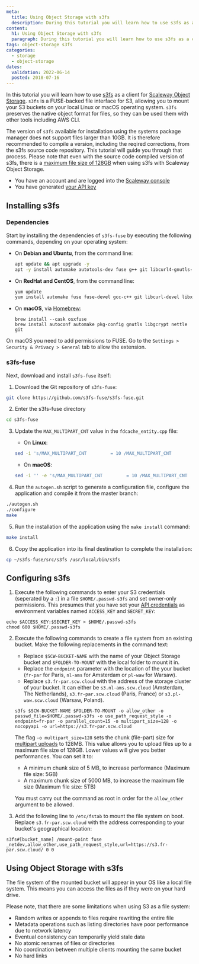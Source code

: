 ```yaml
---
meta:
  title: Using Object Storage with s3fs
  description: During this tutorial you will learn how to use s3fs as a client for Object Storage.
content:
  h1: Using Object Storage with s3fs
  paragraph: During this tutorial you will learn how to use s3fs as a client for Object Storage.
tags: object-storage s3fs
categories:
  - storage
  - object-storage
dates:
  validation: 2022-06-14
  posted: 2018-07-16
---
```


In this tutorial you will learn how to use [s3fs](https://github.com/s3fs-fuse/s3fs-fuse) as a client for [Scaleway Object Storage](/storage/object/concepts/#object-storage). `s3fs` is a FUSE-backed file interface for S3, allowing you to mount your S3 buckets on your local Linux or macOS operating system. `s3fs` preserves the native object format for files, so they can be used them with other tools including AWS CLI.

<Message type="important">

  The version of `s3fs` available for installation using the systems package manager does not support files larger than 10GB. It is therefore recommended to compile a version, including the reqired corrections, from the s3fs source code repository. This tutorial will guide you through that process. Please note that even with the source code compiled version of s3fs, there is a [maximum file size of 128GB](#configuring-s3fs) when using s3fs with Scaleway Object Storage.

</Message>

<Message type="requirement">

  - You have an account and are logged into the [Scaleway console](https://console.scaleway.com)
  - You have generated [your API key](/console/my-project/how-to/generate-api-key/)

</Message>

## Installing s3fs

### Dependencies

Start by installing the dependencies of `s3fs-fuse` by executing the following commands, depending on your operating system:

  - On **Debian and Ubuntu**, from the command line:
    ```bash
    apt update && apt upgrade -y
    apt -y install automake autotools-dev fuse g++ git libcurl4-gnutls-dev libfuse-dev libssl-dev libxml2-dev make pkg-config
    ```
  - On **RedHat and CentOS**, from the command line:
    ```bash
    yum update
    yum install automake fuse fuse-devel gcc-c++ git libcurl-devel libxml2-devel make openssl-devel
    ```
  - On **macOS**, via [Homebrew](https://brew.sh):
    ```
    brew install --cask osxfuse
    brew install autoconf automake pkg-config gnutls libgcrypt nettle git
    ```

  <Message type="note">

  On macOS you need to add permissions to FUSE. Go to the `Settings > Security & Privacy > General` tab to allow the extension.

  </Message>

### s3fs-fuse

Next, download and install `s3fs-fuse` itself:

1. Download the Git repository of `s3fs-fuse`:
  ```bash
  git clone https://github.com/s3fs-fuse/s3fs-fuse.git
  ```

2. Enter the s3fs-fuse directory
  ```bash
  cd s3fs-fuse
  ```

3. Update the `MAX_MULTIPART_CNT` value in the `fdcache_entity.cpp` file:

    - On **Linux**:

    ```bash
    sed -i 's/MAX_MULTIPART_CNT         = 10 /MAX_MULTIPART_CNT         = 1 /' src/fdcache_entity.cpp
    ```

    - On **macOS**:

    ```bash
    sed -i '' -e 's/MAX_MULTIPART_CNT         = 10 /MAX_MULTIPART_CNT         = 1 /' src/fdcache_entity.cpp
    ```

4. Run the `autogen.sh` script to generate a configuration file, configure the application and compile it from the master branch:
  ```bash
  ./autogen.sh
  ./configure
  make
  ```

5. Run the installation of the application using the `make install` command:
  ```bash
  make install
  ```

6. Copy the application into its final destination to complete the installation:
  ```bash
  cp ~/s3fs-fuse/src/s3fs /usr/local/bin/s3fs
  ```

## Configuring s3fs

1. Execute the following commands to enter your S3 credentials (seperated by a `:`) in a file `$HOME/.passwd-s3fs` and set owner-only permissions. This presumes that you have set your [API credentials](/console/my-project/how-to/generate-api-key/) as environment variables named `ACCESS_KEY` and `SECRET_KEY`:
  ```
  echo $ACCESS_KEY:$SECRET_KEY > $HOME/.passwd-s3fs
  chmod 600 $HOME/.passwd-s3fs
  ```

2. Execute the following commands to create a file system from an existing bucket. Make the following replacements in the command text:
    - Replace `$SCW-BUCKET-NAME` with the name of your Object Storage bucket and `$FOLDER-TO-MOUNT` with the local folder to mount it in.
    - Replace the `endpoint` parameter with the location of the your bucket (`fr-par` for Paris, `nl-ams` for Amsterdam or `pl-waw` for Warsaw).
    - Replace `s3.fr-par.scw.cloud` with the address of the storage cluster of your bucket. It can either be `s3.nl-ams.scw.cloud` (Amsterdam, The Netherlands), `s3.fr-par.scw.cloud` (Paris, France) or `s3.pl-waw.scw.cloud` (Warsaw, Poland).
    ```
    s3fs $SCW-BUCKET-NAME $FOLDER-TO-MOUNT -o allow_other -o passwd_file=$HOME/.passwd-s3fs -o use_path_request_style -o endpoint=fr-par -o parallel_count=15 -o multipart_size=128 -o nocopyapi -o url=https://s3.fr-par.scw.cloud
    ```
    <Message type="important">

    The flag `-o multipart_size=128` sets the chunk (file-part) size for [multipart uploads](/storage/object/concepts/#multipart-uploads) to 128MB. This value allows you to upload files up to a maximum file size of 128GB. Lower values will give you better performances. You can set it to:
      - A minimum chunk size of 5 MB, to increase performance (Maximum file size: 5GB)
      - A maximum chunk size of 5000 MB, to increase the maximum file size (Maximum file size: 5TB)

    </Message>

    <Message type="note">

    You must carry out the command as root in order for the `allow_other` argument to be allowed.

    </Message>

3. Add the following line to `/etc/fstab` to mount the file system on boot. Replace `s3.fr-par.scw.cloud` with the address corresponding to your bucket's geographical location:

  ```
  s3fs#[bucket_name] /mount-point fuse _netdev,allow_other,use_path_request_style,url=https://s3.fr-par.scw.cloud/ 0 0
  ```

## Using Object Storage with s3fs

The file system  of the mounted bucket will appear in your OS like a local file system. This means you can access the files as if they were on your hard drive.

Please note, that there are some limitations when using S3 as a file system:

- Random writes or appends to files require rewriting the entire file
- Metadata operations such as listing directories have poor performance due to network latency
- Eventual consistency can temporarily yield stale data
- No atomic renames of files or directories
- No coordination between multiple clients mounting the same bucket
- No hard links
